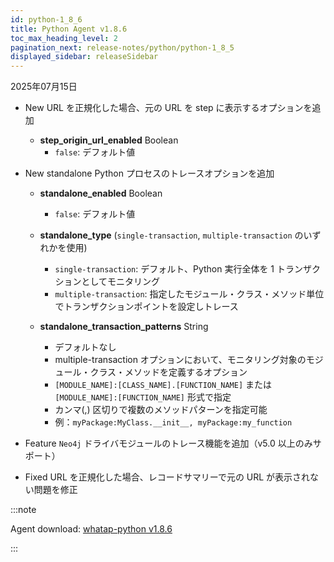 ```yaml
---
id: python-1_8_6
title: Python Agent v1.8.6
toc_max_heading_level: 2
pagination_next: release-notes/python/python-1_8_5
displayed_sidebar: releaseSidebar
---
```


2025年07月15日

- <Status priority='1'>New</Status> URL を正規化した場合、元の URL を step に表示するオプションを追加

    * **step_origin_url_enabled** <span class='type'>Boolean</span>  
        * `false`: デフォルト値

- <Status priority='1'>New</Status> standalone Python プロセスのトレースオプションを追加

    * **standalone_enabled** <span class='type'>Boolean</span>  
        * `false`: デフォルト値

    * **standalone_type** (`single-transaction`, `multiple-transaction` のいずれかを使用)  
        * `single-transaction`: デフォルト、Python 実行全体を 1 トランザクションとしてモニタリング  
        * `multiple-transaction`: 指定したモジュール・クラス・メソッド単位でトランザクションポイントを設定しトレース

    * **standalone_transaction_patterns** <span class='type'>String</span>  
        * デフォルトなし  
        * multiple-transaction オプションにおいて、モニタリング対象のモジュール・クラス・メソッドを定義するオプション  
        * `[MODULE_NAME]:[CLASS_NAME].[FUNCTION_NAME]` または `[MODULE_NAME]:[FUNCTION_NAME]` 形式で指定  
        * カンマ(,) 区切りで複数のメソッドパターンを指定可能  
        * 例：`myPackage:MyClass.__init__, myPackage:my_function`

- <Status priority='1'>Feature</Status> `Neo4j` ドライバモジュールのトレース機能を追加（v5.0 以上のみサポート）

- <Status priority='0'>Fixed</Status> URL を正規化した場合、レコードサマリーで元の URL が表示されない問題を修正

:::note

Agent download: [whatap-python v1.8.6](https://pypi.org/project/whatap-python/1.8.6/)

:::